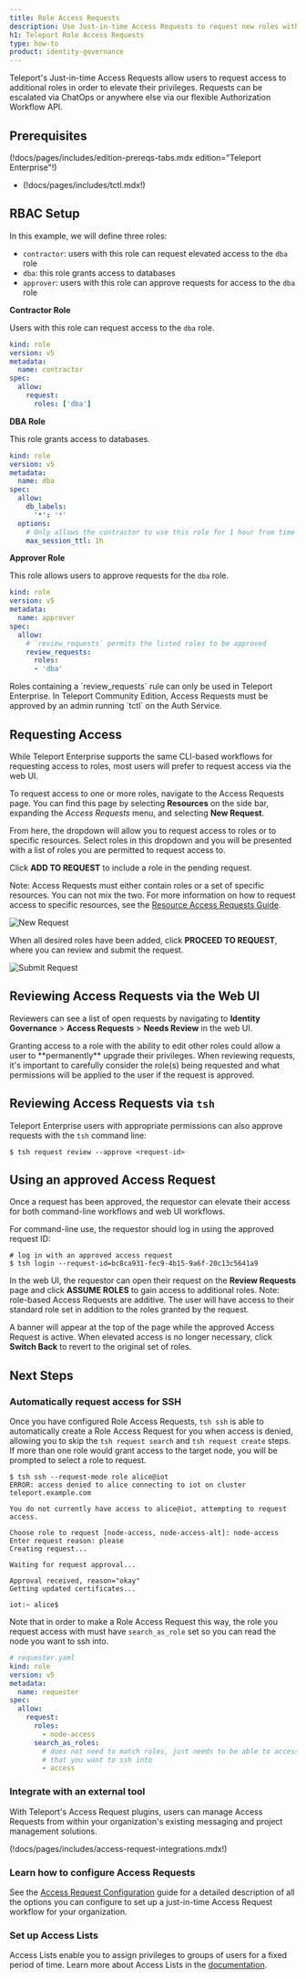 ```yaml
---
title: Role Access Requests
description: Use Just-in-time Access Requests to request new roles with elevated privileges.
h1: Teleport Role Access Requests
type: how-to
product: identity-governance
---
```


Teleport's Just-in-time Access Requests allow users to request access to
additional roles in order to elevate their privileges. Requests can be escalated
via ChatOps or anywhere else via our flexible Authorization Workflow API.

## Prerequisites

(!docs/pages/includes/edition-prereqs-tabs.mdx edition="Teleport Enterprise"!)

- (!docs/pages/includes/tctl.mdx!)

## RBAC Setup

In this example, we will define three roles:

- `contractor`: users with this role can request elevated access to the `dba` role
- `dba`: this role grants access to databases
- `approver`: users with this role can approve requests for access to the `dba` role

**Contractor Role**

Users with this role can request access to the `dba` role.

```yaml
kind: role
version: v5
metadata:
  name: contractor
spec:
  allow:
    request:
      roles: ['dba']
```

**DBA Role**

This role grants access to databases.

```yaml
kind: role
version: v5
metadata:
  name: dba
spec:
  allow:
    db_labels:
      '*': '*'
  options:
    # Only allows the contractor to use this role for 1 hour from time of request.
    max_session_ttl: 1h
```

**Approver Role**

This role allows users to approve requests for the `dba` role.

```yaml
kind: role
version: v5
metadata:
  name: approver
spec:
  allow:
    # `review_requests` permits the listed roles to be approved
    review_requests:
      roles:
      - 'dba'
```

<Admonition type="warning" title="Requires Teleport Enterprise">
Roles containing a `review_requests` rule can only be used in Teleport
Enterprise. In Teleport Community Edition, Access Requests must be approved by an admin
running `tctl` on the Auth Service.
</Admonition>

## Requesting Access

While Teleport Enterprise supports the same CLI-based workflows for requesting
access to roles, most users will prefer to request access via the web UI.

To request access to one or more roles, navigate to the Access Requests page.
You can find this page by selecting **Resources** on the side bar, expanding the
*Access Requests* menu, and selecting **New Request**.

From here, the dropdown will allow you to request access to roles or to specific
resources. Select roles in this dropdown and you will be presented with a list
of roles you are permitted to request access to.

Click **ADD TO REQUEST** to include a role in the pending request.

Note: Access Requests must either contain roles or a set of specific resources.
You can not mix the two. For more information on how to request access to
specific resources, see the
[Resource Access Requests Guide](./resource-requests.mdx).

![New Request](../../../img/access-requests/new-role-request.png)

When all desired roles have been added, click **PROCEED TO REQUEST**, where you
can review and submit the request.

![Submit Request](../../../img/access-requests/submit-request.png)

## Reviewing Access Requests via the Web UI

Reviewers can see a list of open requests by navigating to
**Identity Governance** > **Access Requests** > **Needs Review** in the web UI.

<Admonition type="warning">
Granting access to a role with the ability to edit other roles could allow a
user to **permanently** upgrade their privileges. When reviewing requests, it's
important to carefully consider the role(s) being requested and what permissions
will be applied to the user if the request is approved.
</Admonition>

## Reviewing Access Requests via `tsh`

Teleport Enterprise users with appropriate permissions can also approve requests
with the `tsh` command line:

```code
$ tsh request review --approve <request-id>
```

## Using an approved Access Request

Once a request has been approved, the requestor can elevate their access for
both command-line workflows and web UI workflows.

For command-line use, the requestor should log in using the approved request ID:

```code
# log in with an approved access request
$ tsh login --request-id=bc8ca931-fec9-4b15-9a6f-20c13c5641a9
```

In the web UI, the requestor can open their request on the **Review Requests**
page and click **ASSUME ROLES** to gain access to additional roles. Note:
role-based Access Requests are additive. The user will have access to their
standard role set in addition to the roles granted by the request.

A banner will appear at the top of the page while the approved Access Request is
active. When elevated access is no longer necessary, click **Switch Back** to revert
to the original set of roles.

## Next Steps

### Automatically request access for SSH

Once you have configured Role Access Requests,
`tsh ssh` is able to automatically create a Role Access Request for you when access is denied,
allowing you to skip the `tsh request search` and `tsh request create` steps.
If more than one role would grant access to the target node, you will be prompted
to select a role to request.

```code
$ tsh ssh --request-mode role alice@iot
ERROR: access denied to alice connecting to iot on cluster teleport.example.com

You do not currently have access to alice@iot, attempting to request access.

Choose role to request [node-access, node-access-alt]: node-access
Enter request reason: please
Creating request...

Waiting for request approval...

Approval received, reason="okay"
Getting updated certificates...

iot:~ alice$
```

Note that in order to make a Role Access Request this way, the role you request
access with must have `search_as_role` set so you can read the node you want to
ssh into.

```yaml
# requester.yaml
kind: role
version: v5
metadata:
  name: requester
spec:
  allow:
    request:
      roles:
        - node-access
      search_as_roles:
        # does not need to match roles, just needs to be able to access nodes
        # that you want to ssh into
        - access
```

### Integrate with an external tool

With Teleport's Access Request plugins, users can manage Access Requests from
within your organization's existing messaging and project management solutions.

(!docs/pages/includes/access-request-integrations.mdx!)

### Learn how to configure Access Requests

See the [Access Request Configuration](./access-request-configuration.mdx) guide
for a detailed description of all the options you can configure to set up a
just-in-time Access Request workflow for your organization.

### Set up Access Lists

Access Lists enable you to assign privileges to groups of users for a fixed
period of time. Learn more about Access Lists in the
[documentation](../access-lists/access-lists.mdx).


